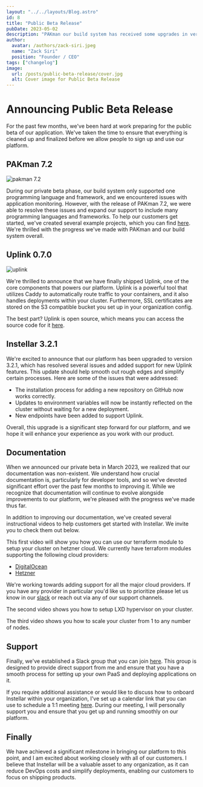 ```yaml
---
layout: "../../layouts/Blog.astro"
id: 8
title: "Public Beta Release"
pubDate: 2023-05-02
description: "PAKman our build system has received some upgrades in version 7.2, we recommend to all our customers."
author:
  avatar: /authors/zack-siri.jpeg
  name: "Zack Siri"
  position: "Founder / CEO"
tags: ["changelog"]
image:
  url: /posts/public-beta-release/cover.jpg
  alt: Cover image for Public Beta Release
---
```


# Announcing Public Beta Release

For the past few months, we've been hard at work preparing for the public beta of our application. We've taken the time to ensure that everything is cleaned up and finalized before we allow people to sign up and use our platform.


## PAKman 7.2

![pakman 7.2](/posts/pakman-7-2-release-notes/cover.jpg)

During our private beta phase, our build system only supported one programming language and framework, and we encountered issues with application monitoring. However, with the release of PAKman 7.2, we were able to resolve these issues and expand our support to include many programming languages and frameworks. To help our customers get started, we've created several example projects, which you can find [here](/docs/getting-started/#programming-languages). We're thrilled with the progress we've made with PAKman and our build system overall.

## Uplink 0.7.0

![uplink](/posts/public-beta-release/uplink.jpg)

We're thrilled to announce that we have finally shipped Uplink, one of the core components that powers our platform. Uplink is a powerful tool that utilizes Caddy to automatically route traffic to your containers, and it also handles deployments within your cluster. Furthermore, SSL certificates are stored on the S3 compatible bucket you set up in your organization config.

The best part? Uplink is open source, which means you can access the source code for it [here](https://github.com/upmaru/uplink). 

## Instellar 3.2.1

We're excited to announce that our platform has been upgraded to version 3.2.1, which has resolved several issues and added support for new Uplink features. This update should help smooth out rough edges and simplify certain processes. Here are some of the issues that were addressed:

- The installation process for adding a new repository on GitHub now works correctly.
- Updates to environment variables will now be instantly reflected on the cluster without waiting for a new deployment.
- New endpoints have been added to support Uplink.

Overall, this upgrade is a significant step forward for our platform, and we hope it will enhance your experience as you work with our product.

## Documentation

When we announced our private beta in March 2023, we realized that our documentation was non-existent. We understand how crucial documentation is, particularly for developer tools, and so we've devoted significant effort over the past few months to improving it. While we recognize that documentation will continue to evolve alongside improvements to our platform, we're pleased with the progress we've made thus far.

In addition to improving our documentation, we've created several instructional videos to help customers get started with Instellar. We invite you to check them out below.


This first video will show you how you can use our terraform module to setup your cluster on hetzner cloud. We currently have terraform modules supporting the following cloud providers:

- [DigitalOcean](/docs/setup-a-cluster/digitalocean/)
- [Hetzner](/docs/setup-a-cluster/hetzner/)

We're working towards adding support for all the major cloud providers. If you have any provider in particular you'd like us to prioritize please let us know in our [slack](https://join.slack.com/t/upmaru/shared_invite/zt-1qncc89xi-Cwz1KiMHd19yI4IZmLcsGA) or reach out via any of our support channels.

<YouTube id="hQK6pcvJOZw" />

The second video shows you how to setup LXD hypervisor on your cluster.

<YouTube id="MMcT8XL9f1s" />

The third video shows you how to scale your cluster from 1 to any number of nodes.

<YouTube id="IGFsIjsesVI" />

## Support

Finally, we've established a Slack group that you can join [here](https://join.slack.com/t/upmaru/shared_invite/zt-1qncc89xi-Cwz1KiMHd19yI4IZmLcsGA). This group is designed to provide direct support from me and ensure that you have a smooth process for setting up your own PaaS and deploying applications on it.

If you require additional assistance or would like to discuss how to onboard Instellar within your organization, I've set up a calendar link that you can use to schedule a 1:1 meeting [here](https://cal.com/zacksiri/instellar-onboarding). During our meeting, I will personally support you and ensure that you get up and running smoothly on our platform.

## Finally

We have achieved a significant milestone in bringing our platform to this point, and I am excited about working closely with all of our customers. I believe that Instellar will be a valuable asset to any organization, as it can reduce DevOps costs and simplify deployments, enabling our customers to focus on shipping products.



